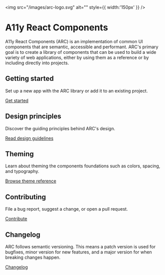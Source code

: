 <Meta title="Introduction/Welcome" />

<img src="/images/arc-logo.svg" alt="" style={{ width:'150px' }} />

# A11y React Components

A11y React Components (ARC) is an implementation of common UI components that are semantic, accessible and performant. 
ARC's primary goal is to create a library of components that can be used to build a wide variety of web applications, 
either by using them as a reference or by including directly into projects.

## Getting started

Set up a new app with the ARC library or add it to an existing project.

[Get started](/?path=/docs/introduction-get-started--page)


## Design principles

Discover the guiding principles behind ARC's design.

[Read design guidelines](Introduction|Design-Principles)


## Theming

Learn about theming the components foundations such as colors, spacing, and typography.

[Browse theme reference](Advanced|Theme)


## Contributing

File a bug report, suggest a change, or open a pull request.

[Contribute](Introduction|Contributing)


## Changelog

ARC follows semantic versioning. This means a patch version is used for bugfixes, minor version for new features, and a major version for when breaking changes happen.

[Changelog](https://github.com/sumup-oss/circuit-ui/releases)
